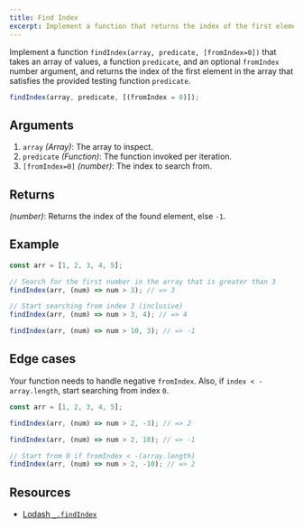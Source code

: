 ```yaml
---
title: Find Index
excerpt: Implement a function that returns the index of the first element in the array that satisfies the provided testing function.
---
```


Implement a function `findIndex(array, predicate, [fromIndex=0])` that takes an array of values, a function `predicate`, and an optional `fromIndex` number argument, and returns the index of the first element in the array that satisfies the provided testing function `predicate`.

```js
findIndex(array, predicate, [(fromIndex = 0)]);
```

## Arguments

1. `array` _(Array)_: The array to inspect.
1. `predicate` _(Function)_: The function invoked per iteration.
1. `[fromIndex=0]` _(number)_: The index to search from.

## Returns

_(number)_: Returns the index of the found element, else `-1`.

## Example

```js
const arr = [1, 2, 3, 4, 5];

// Search for the first number in the array that is greater than 3
findIndex(arr, (num) => num > 3); // => 3

// Start searching from index 3 (inclusive)
findIndex(arr, (num) => num > 3, 4); // => 4

findIndex(arr, (num) => num > 10, 3); // => -1
```

## Edge cases

Your function needs to handle negative `fromIndex`. Also, if `index < - array.length`, start searching from index `0`.

```js
const arr = [1, 2, 3, 4, 5];

findIndex(arr, (num) => num > 2, -3); // => 2

findIndex(arr, (num) => num > 2, 10); // => -1

// Start from 0 if fromIndex < -(array.length)
findIndex(arr, (num) => num > 2, -10); // => 2
```

## Resources

- [Lodash `_.findIndex`](https://lodash.com/docs/#findIndex)
